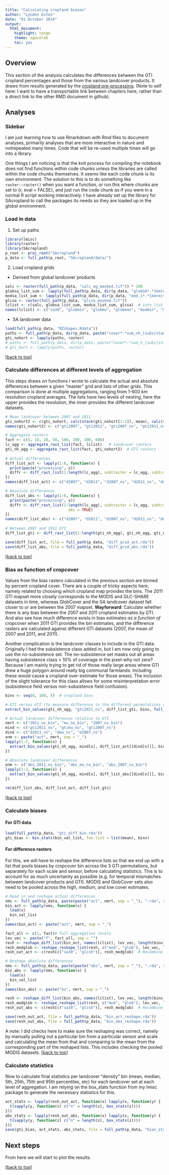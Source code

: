 ```yaml
---
title: "Calculating cropland biases"
author: "Lyndon Estes"
date: "01 October 2014"
output:
  html_document:
    highlight: tango
    theme: spacelab
    toc: yes 
---
```


## Overview
This section of the analysis calculates the differences between the GTI cropland percentages and those from the various landcover products. It draws from results generated by the [cropland pre-processing](https://github.com/PrincetonUniversity/SAcropland/blob/master/vignettes/sa-cropland-analysis.Rmd). (Note to self here: I want to have a transportable link between chapters here, rather than a direct link to the other RMD document in 
github).

## Analyses
### Sidebar
I am just learning how to use Rmarkdown with Rmd files to document analyses, primarily analyses that are more interactive in nature and notrepeated many times. Code that will be re-used multiple times will go into a library. 

One things I am noticing is that the knit process for compiling the notebook does not find functions within code chunks unless the libraries are called within the code chunks themselves. It seems like each code chunk is its own environment.  The solution to this is to do something like `raster::raster()` when you want a function, or run this where chunks are set to {r, eval = FALSE}, and just run the code chunk as if you were in a normal R script working interactively.  I have already set up the library for SAcropland to call the packages its needs so they are loaded up in the global environment. 

### Load in data 
1. Set up paths
```r
library(lmisc)
library(raster)
library(SAcropland)
p_root <- proj_root("SAcropland")
p_data <- full_path(p_root, "SAcropland/data/")
```

2. Load cropland grids 
  + Derived from global landcover products

```r
salc <- raster(full_path(p_data, "salc_ag_masked.tif")) * 100
globsa_list_sum <- lapply(full_path(p_data, dir(p_data, "globSA*.*1kmrect_sum.tif")[c(2:3, 1)]), raster)
modsa_list_sum <- lapply(full_path(p_data, dir(p_data, "mod_1*.*1kmrect_sum.tif")[c(2:3, 1)]), raster)
glcsa <- raster(full_path(p_data, "glcsa_masked.tif"))
lclist <- c(salc, globsa_list_sum, modsa_list_sum, glcsa)  # into list
names(lclist) <- c("sa30", "globmin", "globmu", "globmax", "modmin", "modmu", "modmax", "glcsh")
```

  + SA landcover data
```r
load(full_path(p_data, "MZshapes.Rdata"))  
paths <- full_path(p_data, dir(p_data, paste("cover*.*sum_nh_[subs|stand]*", sep = "")))[c(2, 4, 1, 3)]
gti_nohort <- lapply(paths, raster)
# paths <- full_path(p_data, dir(p_data, paste("cover*.*sum_h_[subs|stand]*", sep = "")))[c(2, 4, 1, 3)]
# gti_hort <- lapply(paths, raster)
```
[[back to top]][Overview]


### Calculate differences at different levels of aggregation
This steps draws on functions I wrote to calculate the actual and absolute differences between a given "master" grid and lists of other grids. This comparison is done at multiple aggregations, ranging from 1-600 km resolution cropland averages. The lists have two levels of nesting, here the upper provides the resolution, the inner provides the different landcover datasets. 
```r
# Mean landcover between 2007 and 2011
gti_nohort2 <- c(gti_nohort, calc(stack(gti_nohort[1:2]), mean), calc(stack(gti_nohort[3:4]), mean))
names(gti_nohort2) <- c("gti2007", "gti2011", "gti2007_ns", "gti2011_ns", "gtimu", "gtimu_ns")

# Aggregate rasters
fact <- c(5, 10, 20, 50, 100, 200, 300, 600)
lc_agg <- aggregate_rast_list(fact, lclist)   # landcover rasters 
gti_nh_agg <- aggregate_rast_list(fact, gti_nohort2)  # GTI rasters
      
# Actual differences
diff_list_act <- lapply(1:6, function(x) {
  print(paste("processing", x))
  diffr <- diff_rast_list(1:length(lc_agg), subtractor = lc_agg, subtractee = gti_nh_agg, whichdiff = x)
})
names(diff_list_act) <- c("d2007", "d2011", "d2007_ns", "d2011_ns", "dmu", "dmu_ns")  

# Absolute differences
diff_list_abs <- lapply(1:6, function(x) {
  print(paste("processing", x))
  diffr <- diff_rast_list(1:length(lc_agg), subtractor = lc_agg, subtractee = gti_nh_agg, whichdiff = x, 
                            abs = TRUE)
})
names(diff_list_abs) <- c("d2007", "d2011", "d2007_ns", "d2011_ns", "dmu", "dmu_ns")  
  
# Between 2007 and 2011 GTI
diff_list_gti <- diff_rast_list(1:length(gti_nh_agg), gti_nh_agg, gti_nh_agg, 4)

save(diff_list_act, file = full_path(p_data, "diff_grid_act.rda"))
save(diff_list_abs, file = full_path(p_data, "diff_grid_abs.rda"))
```
[[back to top]][Overview]

### Bias as function of cropcover
Values from the bias rasters calculated in the previous section are binned by percent cropland cover.  There are a couple of tricky aspects here, namely related to choosing which cropland map provides the bins. The 2011 GTI mapset more closely corresponds to the MODIS and GLC-SHARE datasets in time, whereas GlobCover and the SA landcover dataset fall closer to or are between the 2007 mapset. __Wayforward__: Calculate whether there is any bias between the 2007 and 2011 cropland estimates by GTI. And also see how much difference exists in bias estimates _as a function of cropcover_ when 2011 GTI provides the bin estimates, and the difference rasters are calculated against different GTI datasets (2007, the mean of 2007 and 2011, and 2011). 

Another complication is the landcover classes to include in the GTI data.  Originally I had the subsistence class added in, but I am now only going to use the no-subsistence set. The no-subsistence set masks out all areas having subsistence class > 10% of coverage in the pixel--why not zero? Because I am mainly trying to get rid of those really large areas where GTI drew a huge polygon around really big communal farmlands.  Including these would cause a cropland over-estimate for those areas). The inclusion of the slight tolerance for this class allows for some misinterpretation error (subsistence field versus non-subsistence field confusion). 

```r
binv <- seq(0, 100, 5)  # cropland bins

# GTI versus GTI (to measure difference in the different permutations of GTI)
extract_bin_values(gti_nh_agg, "gti2011_ns", diff_list_gti, binv, full_path(p_data, "gti_diff_bin")) 

# Actual landcover differences relative to GTI
nmrt <- c("2011_ns_bin", "mu_ns_bin", "2007_ns_bin")
mind <- c("gti2011_ns", "gtimu_ns", "gti2007_ns")
dind <- c("d2011_ns", "dmu_ns", "d2007_ns")
onm <- paste("act", nmrt, sep = "_")
lapply(1:3, function(x) {
  extract_bin_values(gti_nh_agg, mind[x], diff_list_act[[dind[x]]], binv, full_path(p_data, onm[x]))
})

# Absolute landcover differences
onm <- c("abs_2011_ns_bin", "abs_mu_ns_bin", "abs_2007_ns_bin")
lapply(1:3, function(x) {
  extract_bin_values(gti_nh_agg, mind[x], diff_list_abs[[dind[x]]], binv, full_path(p_data, onm[x]))
})

rm(diff_list_abs, diff_list_act, diff_list_gti)
```
[[back to top]][Overview]

### Calculate biases
#### For GTI data
```r
load(full_path(p_data, "gti_diff_bin.rda"))
gti_bias <- bin_stats(bin_val_list, fun.list = list(mean), binv)
```

#### For difference rasters
For this, we will have to reshape the difference lists so that we end up with a list that pools biases by cropcover bin across the 3 GTI permutations, but separately for each scale and sensor, before calculating statistics. This is to account for as much uncertainty as possible (e.g. for temporal mismatches between landcover products and GTI). MODIS and GlobCover sets also need to be pooled across the high, medium, and low cover estimates.  
```r
# Read in and reshape actual differences
nms <- full_path(p_data, paste(paste("act", nmrt, sep = "_"), ".rda", sep = ""))
bin_act <- lapply(nms, function(x) {
  load(x)
  bin_val_list
})
names(bin_act) <- paste("act", nmrt, sep = "_")

fact_all <- c(1, fact)# full aggregation levels
lev_vec <- paste("f", fact_all, sep = "")  
resh <- reshape_diff_list(bin_act, names(lclist), lev_vec, length(binv) - 1)  # reshape
resh_modglob <- reshape_reshape_list(resh, c("mod", "glob"), lev_vec, length(binv) - 1)  # pool modis and glob
resh_out_act <- c(resh[c("sa30", "glcsh")], resh_modglob)  # Recombine final reshapes into output list

# Reshape absolute differences
nms <- full_path(p_data, paste(paste("abs", nmrt, sep = "_"), ".rda", sep = ""))
bin_abs <- lapply(nms, function(x) {
  load(x)
  bin_val_list
})
names(bin_abs) <- paste("bs", nmrt, sep = "_")

resh <- reshape_diff_list(bin_abs, names(lclist), lev_vec, length(binv) - 1)  # Reshape
resh_modglob <- reshape_reshape_list(resh, c("mod", "glob"), lev_vec, length(binv) - 1)  # pool modis and glob
resh_out_abs <- c(resh[c("sa30", "glcsh")], resh_modglob)  # Recombine final reshapes into output list

save(resh_out_act, file = full_path(p_data, "bin_act_reshape.rda"))
save(resh_out_abs, file = full_path(p_data, "bin_abs_reshape.rda"))

```

A note: I did checks here to make sure the reshaping was correct, namely by manually pulling out a particular bin from a particular sensor and scale and calculating the mean from that and comparing to the mean from the corresponding part of the reshaped lists. This includes checking the pooled MODIS datasets. 
[[back to top]][Overview]

### Calculate statistics
Now to calculate final statistics per landcover "density" bin (mean, median, 5th, 25th, 75th and 95th percentiles, etc) for each landcover set at each level of aggregation. I am relying on the box_stats function from my lmisc package to generate the necessary statistics for this.

```r
act_stats <- lapply(resh_out_act, function(x) lapply(x, function(y) {
  t(sapply(y, function(z) c("n" = length(z), box_stats(z))))
}))
abs_stats <- lapply(resh_out_abs, function(x) lapply(x, function(y) {
  t(sapply(y, function(z) c("n" = length(z), box_stats(z))))
}))
save(gti_bias, act_stats, abs_stats, file = full_path(p_data, "bias_stats.rda"))

```

## Next steps
From here we will start to plot the results.  

[[back to top]][Overview]










